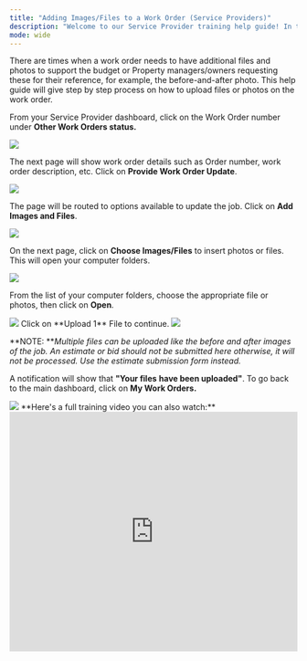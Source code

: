 ---
title: "Adding Images/Files to a Work Order (Service Providers)"
description: "Welcome to our Service Provider training help guide! In this informative tutorial, we'll guide you through the process of adding images and files to your work order in Latchel."
mode: wide
---

There are times when a work order needs to have additional files and photos to support the budget or Property managers/owners requesting these for their reference, for example, the before-and-after photo. This help guide will give step by step process on how to upload files or photos on the work order.

From your Service Provider dashboard, click on the Work Order number under **Other Work Orders status.**

<Frame>
  <img src="/images/rtaImage-73.jpg"/>
</Frame>


The next page will show work order details such as Order number, work order description, etc. Click on **Provide Work Order Update**.

<Frame>
  <img src="/images/rtaImage-74.jpg"/>
</Frame>

The page will be routed to options available to update the job. Click on **Add Images and Files**.


<Frame>
  <img src="/images/rtaImage-75.jpg"/>
</Frame>

On the next page, click on **Choose Images/Files** to insert photos or files. This will open your computer folders.


<Frame>
  <img src="/images/rtaImage-76.jpg"/>
</Frame>

From the list of your computer folders, choose the appropriate file or photos, then click on **Open**.


<Frame>
  <img src="/images/rtaImage-77.jpg"/>
</Frame>
Click on **Upload 1** File to continue.


<Frame>
  <img src="/images/rtaImage-78.jpg"/>
</Frame>

**NOTE: **_Multiple files can be uploaded like the before and after images of the job. An estimate or bid should not be submitted here otherwise, it will not be processed. Use the estimate submission form instead._

A notification will show that **"Your files** **have been uploaded"**. To go back to the main dashboard, click on **My Work Orders.**


<Frame>
  <img src="/images/rtaImage-79.jpg"/>
</Frame>
**Here's a full training video you can also watch:**

<iframe width="100%" height="420" src="https://www.youtube.com/embed/2x4QlH0tNI4" title="How Service Providers Can Add Images/Files to a Work Order" frameborder="0" allow="accelerometer; autoplay; clipboard-write; encrypted-media; gyroscope; picture-in-picture; web-share" referrerpolicy="strict-origin-when-cross-origin" allowfullscreen></iframe>
